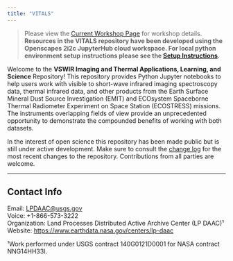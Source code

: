 ```yaml
---
title: "VITALS"
---
```


> Please view the [Current Workshop Page](https://nasa.github.io/VITALS/) for workshop details. **Resources in the VITALS repository have been developed using the Openscapes 2i2c JupyterHub cloud workspace. For local python environment setup instructions please see the [Setup Instructions](setup/setup_instructions.md).**

Welcome to the **VSWIR Imaging and Thermal Applications, Learning, and Science** Repository! This repository provides Python Jupyter notebooks to help users work with visible to short-wave infrared imaging spectroscopy data, thermal infrared data, and other products from the Earth Surface Mineral Dust Source Investigation (EMIT) and ECOsystem Spaceborne Thermal Radiometer Experiment on Space Station (ECOSTRESS) missions. The instruments overlapping fields of view provide an unprecedented opportunity to demonstrate the compounded benefits of working with both datasets. 

In the interest of open science this repository has been made public but is still under active development. Make sure to consult the [change log](CHANGE_LOG.md) for the most recent changes to the repository. Contributions from all parties are welcome.

---

## Contact Info  

Email: <LPDAAC@usgs.gov>  
Voice: +1-866-573-3222  
Organization: Land Processes Distributed Active Archive Center (LP DAAC)¹  
Website: <https://www.earthdata.nasa.gov/centers/lp-daac>  

¹Work performed under USGS contract 140G0121D0001 for NASA contract NNG14HH33I. 
